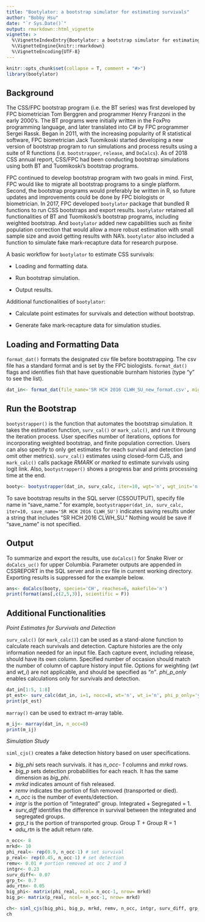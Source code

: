 ```yaml
---
title: "Bootylator: a bootstrap simulator for estimating survivals"
author: "Bobby Hsu"
date: "`r Sys.Date()`"
output: rmarkdown::html_vignette
vignette: >
  %\VignetteIndexEntry{Bootylator: a bootstrap simulator for estimating survivals}
  %\VignetteEngine{knitr::rmarkdown}
  %\VignetteEncoding{UTF-8}
---
```


```r
knitr::opts_chunk$set(collapse = T, comment = "#>")
library(bootylator)
```

## Background

The CSS/FPC bootstrap program (i.e. the BT series) was first developed by FPC biometrician Tom Berggren and programmer Henry Franzoni in the early 2000's. The BT programs were initially written in the FoxPro programming language, and later translated into C# by FPC programmer Sergei Rassk. Began in 2011, with the increasing popularity of R statistical software, FPC biometrician Jack Tuomikoski started developing a new version of bootstrap program to run simulations and process results using a suite of R functions (i.e. `bootstrapper`, `release`, and `DoCalcs`). As of 2018 CSS annual report, CSS/FPC had been conducting bootstrap simulations using both BT and Tuomikoski's bootstrap programs.

FPC continued to develop bootstrap program with two goals in mind. First, FPC would like to migrate all bootstrap programs to a single platform. Second, the bootstrap programs would preferably be written in R, so future updates and improvements could be done by FPC biologists or biometrician. In 2017, FPC developed `bootylator` package that bundled R functions to run CSS bootstraps and export results. `bootylator` retained all functionalities of BT and Tuomikoski's bootstrap programs, including weighted bootstrap. And `bootylator` added new capabilities such as finite population correction that would allow a more robust estimation with small sample size and avoid getting results with NA's. `bootylator` also included a function to simulate fake mark-recapture data for research purpose.

A basic workflow for `bootylator` to estimate CSS survivals:

* Loading and formatting data.

* Run bootstrap simulation.

* Output results.

Additional functionalities of `bootylator`:

* Calculate point estimates for survivals and detection without bootstrap.

* Generate fake mark-recapture data for simulation studies.


## Loading and Formatting Data

`format_dat()` formats the designated csv file before bootstrapping. The csv file has a standard format and is set by the FPC biologists. `format_dat()` flags and identifies fish that have questionable burnham histories (type "y" to see the list).

```r
dat_in<- format_dat(file_name='SR HCH 2016 CLWH_SU_new_format.csv', mig_yr=2016, wgt='n')
```


## Run the Bootstrap

`bootystrapper()` is the function that automates the bootstrap simulation. It takes the estimation function, `surv_cal()` or `mark_calc()`, and run it throung the iteration process.  User specifies number of iterations, options for incorporating weighted bootstrap, and finite population correction. Users can also specify to only get estimates for reach survival and detection (and omit other metrics). `surv_cal()` estimates using closed-form CJS, and `mark_calc()` calls package *RMARK* or *marked* to estimate survivals using logit link. Also, `bootystrapper()` shows a progress bar and prints processing time at the end.

```r
booty<- bootystrapper(dat_in, surv_calc, iter=10, wgt='n', wgt_init='n', fpc='y', phi_p_only='n')
```

To save bootstrap results in the SQL server (CSSOUTPUT), specify file name in "save_name." for example, `bootystrapper(dat_in, surv_calc, iter=10, save_name='SR HCH 2016 CLWH_SU')` indicates saving results under a string that includes "SR HCH 2016 CLWH_SU." Nothing would be save if "save_name" is not specified.


## Output

To summarize and export the results, use `doCalcs()` for Snake River or `doCalcs_uc()` for upper Columbia. Parameter outputs are appended in CSSREPORT in the SQL server and in csv file in current working directory. Exporting results is suppressed for the example below.

```r
ans<- doCalcs(booty, species='CH', reaches=6, makefile='n')
print(format(ans[,c(2,5,3)], scientific = F))
```


## Additional Functionalities

*Point Estimates for Survivals and Detection*

`surv_calc()` (or `mark_calc()`) can be used as a stand-alone function to calculate reach survivals and detection. Capture histories are the only information needed for an input file. Each capture event, including release, should have its own column. Specified number of occasion should match the number of column of capture history input file. Options for weighting (*wt* and *wt_i*) are not applicable, and should be specified as *"n"*. *phi_p_only* enables calculations only for survivals and detection.

```r
dat_in[1:5, 1:8]
pt_est<- surv_calc(dat_in, i=1, nocc=8, wt='n', wt_i='n', phi_p_only='y', fpc='y')
print(pt_est)
```

`marray()` can be used to extract m-array table.

```r
m_ij<- marray(dat_in, n_occ=8)
print(m_ij)
```

*Simulation Study*

`siml_cjs()` creates a fake detection history based on user specifications.

* *big_phi* sets reach survivals. it has *n_occ- 1* columns and *mrkd* rows.
* *big_p* sets detection probabilities for each reach. It has the same dimension as *big_phi*.
* *mrkd* indicates amount of fish released.
* *remv* indicates the portion of fish removed (transported or died).
* *n_occ* is the number of events/detection.
* *intgr* is the portion of "integrated" group. Integrated + Segregated = 1.
* *surv_diff* identifies the difference in survival between the integrated and segregated groups.
* *grp_t* is the portion of transported group. Group T + Group R = 1
* *adu_rtn* is the adult return rate.

```r
n_occ<- 8
mrkd<- 10
phi_real<- rep(0.9, n_occ-1) # set survival
p_real<- rep(0.45, n_occ-1) # set detection
remv<- 0.01 # portion removed at occ 2 and 3
intgr<- 0.23
surv_diff<- 0.07
grp_t<- 0.7
adu_rtn<- 0.05
big_phi<- matrix(phi_real, ncol= n_occ-1, nrow= mrkd)
big_p<- matrix(p_real, ncol= n_occ-1, nrow= mrkd)

ch<- siml_cjs(big_phi, big_p, mrkd, remv, n_occ, intgr, surv_diff, grp_t, adu_rtn)
ch
```





